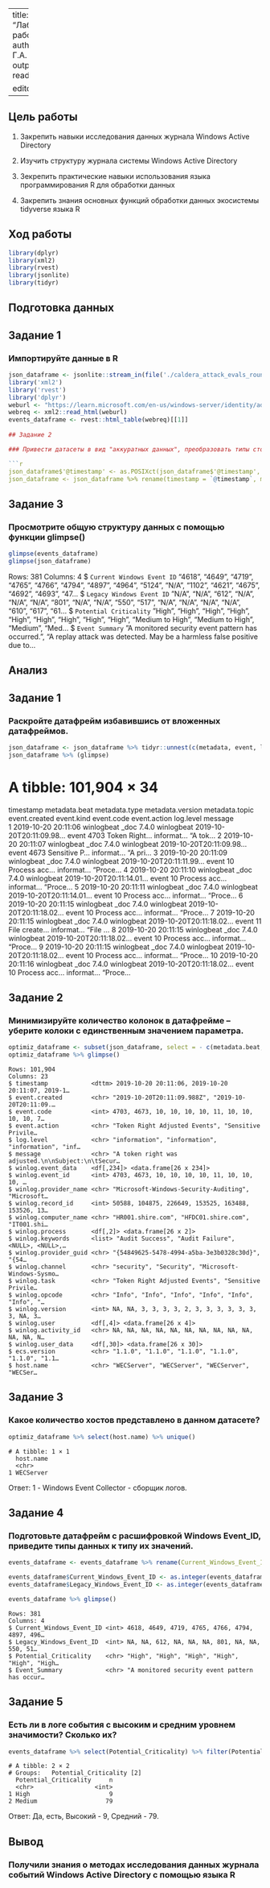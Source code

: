 -----
title: "Лабораторная работа №6"
author: Сысоев Г.А.
format:
    md:
        output-file: readme.md
    
editor: visual
-----

## Цель работы

1. Закрепить навыки исследования данных журнала Windows Active Directory

2. Изучить структуру журнала системы Windows Active Directory

3. Зекрепить практические навыки использования языка программирования R для
обработки данных

4. Закрепить знания основных функций обработки данных экосистемы tidyverse
языка R

## Ход работы

```{r}
library(dplyr)
library(xml2)
library(rvest)
library(jsonlite)
library(tidyr)
```

## Подготовка данных

## Задание 1

### Импортируйте данные в R

```{r}
json_dataframe <- jsonlite::stream_in(file('./caldera_attack_evals_round1_day1_2019-10-20201108.json'))
library('xml2')
library('rvest')
library('dplyr')
weburl <- "https://learn.microsoft.com/en-us/windows-server/identity/ad-ds/plan/appendix-l--events-to-monitor"
webreq <- xml2::read_html(weburl)
events_dataframe <- rvest::html_table(webreq)[[1]]
	
## Задание 2

### Привести датасеты в вид "аккуратных данных", преобразовать типы столбцов в соответствии с типом данных

```{r}
json_dataframe$'@timestamp' <- as.POSIXct(json_dataframe$'@timestamp', format = "%Y-%m-%dT%H:%M:%OSZ", tz = "UTC")
json_dataframe <- json_dataframe %>% rename(timestamp = `@timestamp`, metadata = `@metadata`)
```

## Задание 3

### Просмотрите общую структуру данных с помощью функции glimpse()

```{r}
glimpse(events_dataframe)
glimpse(json_dataframe)
```
Rows: 381
Columns: 4
$ `Current Windows Event ID` <chr> "4618", "4649", "4719", "4765", "4766", "4794", "4897", "4964", "5124", "N/A", "1102", "4621", "4675", "4692", "4693", "47…
$ `Legacy Windows Event ID`  <chr> "N/A", "N/A", "612", "N/A", "N/A", "N/A", "801", "N/A", "N/A", "550", "517", "N/A", "N/A", "N/A", "N/A", "610", "617", "61…
$ `Potential Criticality`    <chr> "High", "High", "High", "High", "High", "High", "High", "High", "High", "Medium to High", "Medium to High", "Medium", "Med…
$ `Event Summary`            <chr> "A monitored security event pattern has occurred.", "A replay attack was detected. May be a harmless false positive due to…
	
## Анализ

## Задание 1

### Раскройте датафрейм избавившись от вложенных датафреймов.

```{r}
json_dataframe <- json_dataframe %>% tidyr::unnest(c(metadata, event, log, winlog, ecs, host, agent), names_sep = ".")
json_dataframe %>% (glimpse)
```

# A tibble: 101,904 × 34
   timestamp           metadata.beat metadata.type metadata.version metadata.topic event.created           event.kind event.code event.action log.level message
   <dttm>              <chr>         <chr>         <chr>            <chr>          <chr>                   <chr>           <int> <chr>        <chr>     <chr>  
 1 2019-10-20 20:11:06 winlogbeat    _doc          7.4.0            winlogbeat     2019-10-20T20:11:09.98… event            4703 Token Right… informat… "A tok…
 2 2019-10-20 20:11:07 winlogbeat    _doc          7.4.0            winlogbeat     2019-10-20T20:11:09.98… event            4673 Sensitive P… informat… "A pri…
 3 2019-10-20 20:11:09 winlogbeat    _doc          7.4.0            winlogbeat     2019-10-20T20:11:11.99… event              10 Process acc… informat… "Proce…
 4 2019-10-20 20:11:10 winlogbeat    _doc          7.4.0            winlogbeat     2019-10-20T20:11:14.01… event              10 Process acc… informat… "Proce…
 5 2019-10-20 20:11:11 winlogbeat    _doc          7.4.0            winlogbeat     2019-10-20T20:11:14.01… event              10 Process acc… informat… "Proce…
 6 2019-10-20 20:11:15 winlogbeat    _doc          7.4.0            winlogbeat     2019-10-20T20:11:18.02… event              10 Process acc… informat… "Proce…
 7 2019-10-20 20:11:15 winlogbeat    _doc          7.4.0            winlogbeat     2019-10-20T20:11:18.02… event              11 File create… informat… "File …
 8 2019-10-20 20:11:15 winlogbeat    _doc          7.4.0            winlogbeat     2019-10-20T20:11:18.02… event              10 Process acc… informat… "Proce…
 9 2019-10-20 20:11:15 winlogbeat    _doc          7.4.0            winlogbeat     2019-10-20T20:11:18.02… event              10 Process acc… informat… "Proce…
10 2019-10-20 20:11:16 winlogbeat    _doc          7.4.0            winlogbeat     2019-10-20T20:11:18.02… event              10 Process acc… informat… "Proce…

	
## Задание 2

### Минимизируйте количество колонок в датафрейме -- уберите колоки с единственным значением параметра.

```{r}
optimiz_dataframe <- subset(json_dataframe, select = - c(metadata.beat, metadata.type,metadata.version,metadata.topic,event.kind,winlog.api,agent.ephemeral_id,agent.hostname,agent.id,agent.version,agent.type))
optimiz_dataframe %>% glimpse()
```
    Rows: 101,904
    Columns: 23
    $ timestamp            <dttm> 2019-10-20 20:11:06, 2019-10-20 20:11:07, 2019-1…
    $ event.created        <chr> "2019-10-20T20:11:09.988Z", "2019-10-20T20:11:09.…
    $ event.code           <int> 4703, 4673, 10, 10, 10, 10, 11, 10, 10, 10, 10, 7…
    $ event.action         <chr> "Token Right Adjusted Events", "Sensitive Privile…
    $ log.level            <chr> "information", "information", "information", "inf…
    $ message              <chr> "A token right was adjusted.\n\nSubject:\n\tSecur…
    $ winlog.event_data    <df[,234]> <data.frame[26 x 234]>
    $ winlog.event_id      <int> 4703, 4673, 10, 10, 10, 10, 11, 10, 10, 10, …
    $ winlog.provider_name <chr> "Microsoft-Windows-Security-Auditing", "Microsoft…
    $ winlog.record_id     <int> 50588, 104875, 226649, 153525, 163488, 153526, 13…
    $ winlog.computer_name <chr> "HR001.shire.com", "HFDC01.shire.com", "IT001.shi…
    $ winlog.process       <df[,2]> <data.frame[26 x 2]>
    $ winlog.keywords      <list> "Audit Success", "Audit Failure", <NULL>, <NULL>,…
    $ winlog.provider_guid <chr> "{54849625-5478-4994-a5ba-3e3b0328c30d}", "{54…
    $ winlog.channel       <chr> "security", "Security", "Microsoft-Windows-Sysmo…
    $ winlog.task          <chr> "Token Right Adjusted Events", "Sensitive Privile…
    $ winlog.opcode        <chr> "Info", "Info", "Info", "Info", "Info", "Info", "…
    $ winlog.version       <int> NA, NA, 3, 3, 3, 3, 2, 3, 3, 3, 3, 3, 3, 3, NA, 3…
    $ winlog.user          <df[,4]> <data.frame[26 x 4]>
    $ winlog.activity_id   <chr> NA, NA, NA, NA, NA, NA, NA, NA, NA, NA, NA, NA, N…
    $ winlog.user_data     <df[,30]> <data.frame[26 x 30]>
    $ ecs.version          <chr> "1.1.0", "1.1.0", "1.1.0", "1.1.0", "1.1.0", "1.1…
    $ host.name            <chr> "WECServer", "WECServer", "WECServer", "WECSer…
	
## Задание 3

### Какое количество хостов представлено в данном датасете?

```{r}
optimiz_dataframe %>% select(host.name) %>% unique()
```
    # A tibble: 1 × 1
      host.name
      <chr>    
    1 WECServer
	
Ответ: 1 - Windows Event Collector - сборщик логов.

## Задание 4

### Подготовьте датафрейм с расшифровкой Windows Event_ID, приведите типы данных к типу их значений.

```{r}
events_dataframe <- events_dataframe %>% rename(Current_Windows_Event_ID = `Current Windows Event ID`, Legacy_Windows_Event_ID = `Legacy Windows Event ID`, Potential_Criticality = `Potential Criticality`, Event_Summary = `Event Summary`)

events_dataframe$Current_Windows_Event_ID <- as.integer(events_dataframe$Current_Windows_Event_ID)
events_dataframe$Legacy_Windows_Event_ID <- as.integer(events_dataframe$Legacy_Windows_Event_ID)

events_dataframe %>% glimpse()
```
    Rows: 381
    Columns: 4
    $ Current_Windows_Event_ID <int> 4618, 4649, 4719, 4765, 4766, 4794, 4897, 496…
    $ Legacy_Windows_Event_ID  <int> NA, NA, 612, NA, NA, NA, 801, NA, NA, 550, 51…
    $ Potential_Criticality    <chr> "High", "High", "High", "High", "High", "High…
    $ Event_Summary            <chr> "A monitored security event pattern has occur…
	
## Задание 5

### Есть ли в логе события с высоким и средним уровнем значимости? Сколько их?

```{r}
events_dataframe %>% select(Potential_Criticality) %>% filter(Potential_Criticality == 'High' | Potential_Criticality == 'Medium') %>% group_by(Potential_Criticality) %>% count()
```
    # A tibble: 2 × 2
    # Groups:   Potential_Criticality [2]
      Potential_Criticality     n
      <chr>                 <int>
    1 High                      9
    2 Medium                   79

Ответ: Да, есть, Высокий - 9, Средний - 79.

## Вывод

### Получили знания о методах исследования данных журнала событий Windows Active Directory с помощью языка R